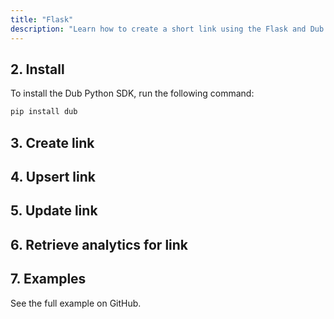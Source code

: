 ```yaml
---
title: "Flask"
description: "Learn how to create a short link using the Flask and Dub Python SDK."
---
```



<Prerequisites />

## 2. Install

To install the Dub Python SDK, run the following command:

```bash pip
pip install dub
```

## 3. Create link

## 4. Upsert link

## 5. Update link

## 6. Retrieve analytics for link

## 7. Examples

<CardGroup cols={2}>
  <Card
    title="Flask Example"
    icon="arrow-up-right-from-square"
    href="https://github.com/dubinc/examples"
  >
    See the full example on GitHub.
  </Card>
</CardGroup>
